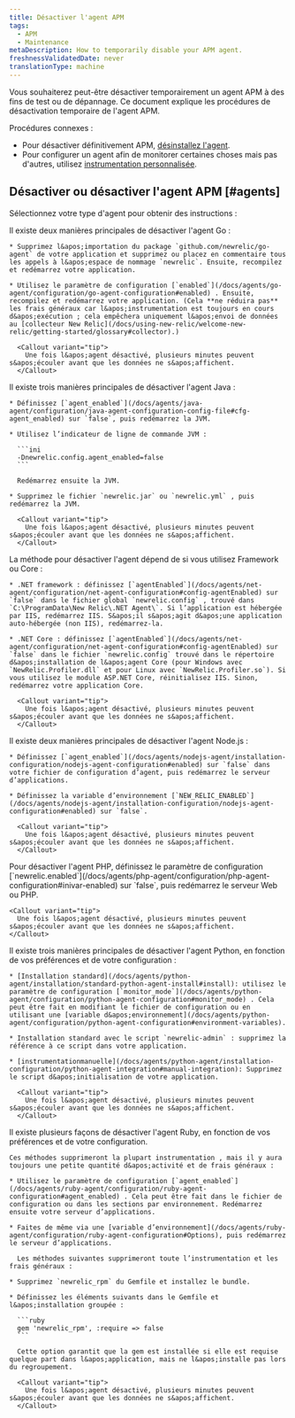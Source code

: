 ```yaml
---
title: Désactiver l'agent APM
tags:
  - APM
  - Maintenance
metaDescription: How to temporarily disable your APM agent.
freshnessValidatedDate: never
translationType: machine
---
```


Vous souhaiterez peut-être désactiver temporairement un agent APM à des fins de test ou de dépannage. Ce document explique les procédures de désactivation temporaire de l&apos;agent APM.

Procédures connexes :

* Pour désactiver définitivement APM, [désinstallez l&apos;agent](/docs/agents/manage-apm-agents/installation/uninstall-agent).
* Pour configurer un agent afin de monitorer certaines choses mais pas d&apos;autres, utilisez [instrumentation personnalisée](/docs/apm/agents/manage-apm-agents/agent-data/custom-instrumentation/).

## Désactiver ou désactiver l&apos;agent APM [#agents]

Sélectionnez votre type d&apos;agent pour obtenir des instructions :

<CollapserGroup>
  <Collapser id="go" title="Go">
    Il existe deux manières principales de désactiver l&apos;agent Go :

    * Supprimez l&apos;importation du package `github.com/newrelic/go-agent` de votre application et supprimez ou placez en commentaire tous les appels à l&apos;espace de nommage `newrelic`. Ensuite, recompilez et redémarrez votre application.

    * Utilisez le paramètre de configuration [`enabled`](/docs/agents/go-agent/configuration/go-agent-configuration#enabled) . Ensuite, recompilez et redémarrez votre application. (Cela **ne réduira pas** les frais généraux car l&apos;instrumentation est toujours en cours d&apos;exécution ; cela empêchera uniquement l&apos;envoi de données au [collecteur New Relic](/docs/using-new-relic/welcome-new-relic/getting-started/glossary#collector).)

      <Callout variant="tip">
        Une fois l&apos;agent désactivé, plusieurs minutes peuvent s&apos;écouler avant que les données ne s&apos;affichent.
      </Callout>
  </Collapser>

  <Collapser id="java" title="Java">
    Il existe trois manières principales de désactiver l&apos;agent Java :

    * Définissez [`agent_enabled`](/docs/agents/java-agent/configuration/java-agent-configuration-config-file#cfg-agent_enabled) sur `false`, puis redémarrez la JVM.

    * Utilisez l’indicateur de ligne de commande JVM :

      ```ini
      -Dnewrelic.config.agent_enabled=false
      ```

      Redémarrez ensuite la JVM.

    * Supprimez le fichier `newrelic.jar` ou `newrelic.yml` , puis redémarrez la JVM.

      <Callout variant="tip">
        Une fois l&apos;agent désactivé, plusieurs minutes peuvent s&apos;écouler avant que les données ne s&apos;affichent.
      </Callout>
  </Collapser>

  <Collapser id="net" title=".NET">
    La méthode pour désactiver l&apos;agent dépend de si vous utilisez Framework ou Core :

    * .NET framework : définissez [`agentEnabled`](/docs/agents/net-agent/configuration/net-agent-configuration#config-agentEnabled) sur `false` dans le fichier global `newrelic.config` , trouvé dans `C:\ProgramData\New Relic\.NET Agent\`. Si l’application est hébergée par IIS, redémarrez IIS. S&apos;il s&apos;agit d&apos;une application auto-hébergée (non IIS), redémarrez-la.

    * .NET Core : définissez [`agentEnabled`](/docs/agents/net-agent/configuration/net-agent-configuration#config-agentEnabled) sur `false` dans le fichier `newrelic.config` trouvé dans le répertoire d&apos;installation de l&apos;agent Core (pour Windows avec `NewRelic.Profiler.dll` et pour Linux avec `NewRelic.Profiler.so`). Si vous utilisez le module ASP.NET Core, réinitialisez IIS. Sinon, redémarrez votre application Core.

      <Callout variant="tip">
        Une fois l&apos;agent désactivé, plusieurs minutes peuvent s&apos;écouler avant que les données ne s&apos;affichent.
      </Callout>
  </Collapser>

  <Collapser id="node" title="Node.js">
    Il existe deux manières principales de désactiver l&apos;agent Node.js :

    * Définissez [`agent_enabled`](/docs/agents/nodejs-agent/installation-configuration/nodejs-agent-configuration#enabled) sur `false` dans votre fichier de configuration d’agent, puis redémarrez le serveur d’applications.

    * Définissez la variable d’environnement [`NEW_RELIC_ENABLED`](/docs/agents/nodejs-agent/installation-configuration/nodejs-agent-configuration#enabled) sur `false`.

      <Callout variant="tip">
        Une fois l&apos;agent désactivé, plusieurs minutes peuvent s&apos;écouler avant que les données ne s&apos;affichent.
      </Callout>
  </Collapser>

  <Collapser id="php" title="PHP">
    Pour désactiver l&apos;agent PHP, définissez le paramètre de configuration [`newrelic.enabled`](/docs/agents/php-agent/configuration/php-agent-configuration#inivar-enabled) sur `false`, puis redémarrez le serveur Web ou PHP.

    <Callout variant="tip">
      Une fois l&apos;agent désactivé, plusieurs minutes peuvent s&apos;écouler avant que les données ne s&apos;affichent.
    </Callout>
  </Collapser>

  <Collapser id="python" title="Python">
    Il existe trois manières principales de désactiver l&apos;agent Python, en fonction de vos préférences et de votre configuration :

    * [Installation standard](/docs/agents/python-agent/installation/standard-python-agent-install#install): utilisez le paramètre de configuration [`monitor_mode`](/docs/agents/python-agent/configuration/python-agent-configuration#monitor_mode) . Cela peut être fait en modifiant le fichier de configuration ou en utilisant une [variable d&apos;environnement](/docs/agents/python-agent/configuration/python-agent-configuration#environment-variables).

    * Installation standard avec le script `newrelic-admin` : supprimez la référence à ce script dans votre application.

    * [instrumentationmanuelle](/docs/agents/python-agent/installation-configuration/python-agent-integration#manual-integration): Supprimez le script d&apos;initialisation de votre application.

      <Callout variant="tip">
        Une fois l&apos;agent désactivé, plusieurs minutes peuvent s&apos;écouler avant que les données ne s&apos;affichent.
      </Callout>
  </Collapser>

  <Collapser id="ruby" title="Ruby">
    Il existe plusieurs façons de désactiver l&apos;agent Ruby, en fonction de vos préférences et de votre configuration.

    Ces méthodes supprimeront la plupart instrumentation , mais il y aura toujours une petite quantité d&apos;activité et de frais généraux :

    * Utilisez le paramètre de configuration [`agent_enabled`](/docs/agents/ruby-agent/configuration/ruby-agent-configuration#agent_enabled) . Cela peut être fait dans le fichier de configuration ou dans les sections par environnement. Redémarrez ensuite votre serveur d’applications.

    * Faites de même via une [variable d’environnement](/docs/agents/ruby-agent/configuration/ruby-agent-configuration#Options), puis redémarrez le serveur d’applications.

      Les méthodes suivantes supprimeront toute l’instrumentation et les frais généraux :

    * Supprimez `newrelic_rpm` du Gemfile et installez le bundle.

    * Définissez les éléments suivants dans le Gemfile et l&apos;installation groupée :

      ```ruby
      gem 'newrelic_rpm', :require => false
      ```

      Cette option garantit que la gem est installée si elle est requise quelque part dans l&apos;application, mais ne l&apos;installe pas lors du regroupement.

      <Callout variant="tip">
        Une fois l&apos;agent désactivé, plusieurs minutes peuvent s&apos;écouler avant que les données ne s&apos;affichent.
      </Callout>
  </Collapser>
</CollapserGroup>